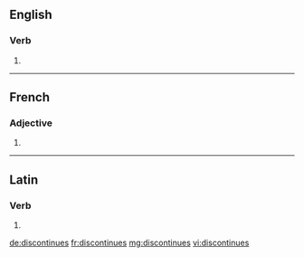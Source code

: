 ==English==

===Verb===
{{head|en|verb form}}

# {{en-third-person singular of|discontinue}}

----

==French==

===Adjective===
{{fr-adj-form}} {{g|f-p}}

# {{feminine plural of|discontinu|lang=fr}}

----

==Latin==

===Verb===
{{la-verb-form|discontinuēs}}

# {{conjugation of|discontinuō||2|s|pres|act|sub|lang=la}}

[[de:discontinues]]
[[fr:discontinues]]
[[mg:discontinues]]
[[vi:discontinues]]